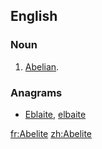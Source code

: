 ==English==

===Noun===
{{en-noun}}

# {{history|ecclesiastical}} [[Abelian]].

===Anagrams===
* [[Eblaite#English|Eblaite]], [[elbaite#English|elbaite]]

[[fr:Abelite]]
[[zh:Abelite]]